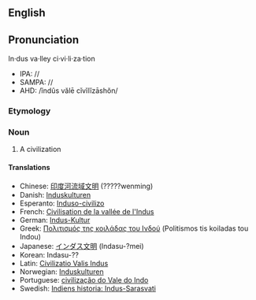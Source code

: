 {{Wikipedia}}
==English==
==Pronunciation==
In·dus va·lley ci·vi·li·za·tion
*IPA: //
*SAMPA: //
*AHD: /ĭndûs vălē cĭvĭlĭzāshŏn/

=== Etymology ===

=== Noun ===
#A civilization

==== Translations ====
*Chinese: [[印度河流域文明]] (?????wenming)
*Danish: [[Induskulturen]]
*Esperanto: [[Induso-civilizo]]
*French: [[Civilisation de la vallée de l'Indus]]
*German: [[Indus-Kultur]]
*Greek: [[Πολιτισμός της κοιλάδας του Ινδού]] (Politismos tis koiladas tou Indou)
*Japanese: [[インダス文明]] (Indasu-?mei)
*Korean: <!--[[]] (-->Indasu-??<!--)-->
*Latin: [[Civilizatio Valis Indus]]
*Norwegian: [[Induskulturen]]
*Portuguese: [[civilização do Vale do Indo]]
*Swedish: [[Indiens historia: Indus-Sarasvati]]